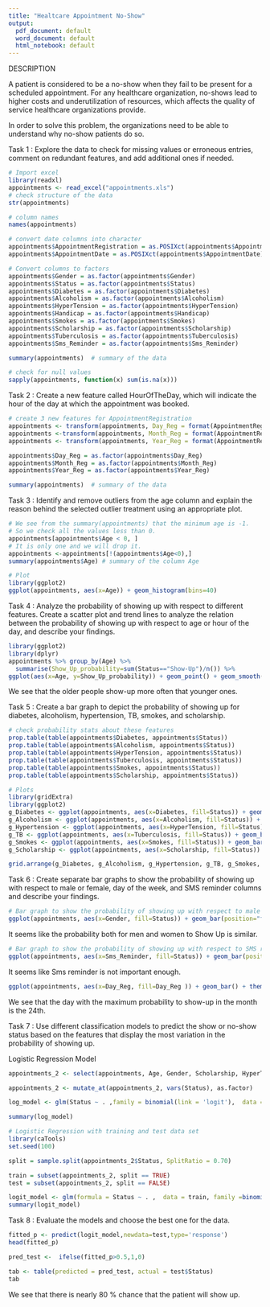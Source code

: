 ```yaml
---
title: "Healtcare Appointment No-Show"
output:
  pdf_document: default
  word_document: default
  html_notebook: default
---
```


DESCRIPTION

A patient is considered to be a no-show when they fail to be present for a scheduled appointment. For any healthcare organization, no-shows lead to higher costs and underutilization of resources, which affects the quality of service healthcare organizations provide.

In order to solve this problem, the organizations need to be able to understand why no-show patients do so.


Task 1 : Explore the data to check for missing values or erroneous entries, comment on redundant features, and add additional ones if needed.

```r
# Import excel
library(readxl)
appointments <- read_excel("appointments.xls")
# check structure of the data
str(appointments)
```

```r
# column names
names(appointments)
```



```r
# convert date columns into character
appointments$AppointmentRegistration = as.POSIXct(appointments$AppointmentRegistration)
appointments$AppointmentDate = as.POSIXct(appointments$AppointmentDate)

# Convert columns to factors
appointments$Gender = as.factor(appointments$Gender)
appointments$Status = as.factor(appointments$Status)
appointments$Diabetes = as.factor(appointments$Diabetes)
appointments$Alcoholism = as.factor(appointments$Alcoholism)
appointments$HyperTension = as.factor(appointments$HyperTension)
appointments$Handicap = as.factor(appointments$Handicap)
appointments$Smokes = as.factor(appointments$Smokes)
appointments$Scholarship = as.factor(appointments$Scholarship)
appointments$Tuberculosis = as.factor(appointments$Tuberculosis)
appointments$Sms_Reminder = as.factor(appointments$Sms_Reminder)

summary(appointments)  # summary of the data
```

```r
# check for null values
sapply(appointments, function(x) sum(is.na(x)))
```

Task 2 : Create a new feature called HourOfTheDay, which will indicate the hour of the day at which the appointment was booked.

```r
# create 3 new features for AppointmentRegistration
appointments <- transform(appointments, Day_Reg = format(AppointmentRegistration, "%d"))
appointments <-transform(appointments, Month_Reg = format(AppointmentRegistration, "%m"))
appointments <- transform(appointments, Year_Reg = format(AppointmentRegistration, "%Y"))

appointments$Day_Reg = as.factor(appointments$Day_Reg)
appointments$Month_Reg = as.factor(appointments$Month_Reg)
appointments$Year_Reg = as.factor(appointments$Year_Reg)

summary(appointments)  # summary of the data
```

Task 3 : Identify and remove outliers from the age column and explain the reason behind the selected outlier treatment using an appropriate plot.

```r
# We see from the summary(appointments) that the minimum age is -1.
# So we check all the values less than 0.
appointments[appointments$Age < 0, ]
# It is only one and we will drop it.
appointments <-appointments[!(appointments$Age<0),]
summary(appointments$Age) # summary of the column Age
```


```r
# Plot
library(ggplot2)
ggplot(appointments, aes(x=Age)) + geom_histogram(bins=40)
```

Task 4 : Analyze the probability of showing up with respect to different features. Create a scatter plot and trend lines to analyze the relation between the probability of showing up with respect to age or hour of the day, and describe your findings.

```r
library(ggplot2)
library(dplyr)
appointments %>% group_by(Age) %>% 
  summarise(Show_Up_probability=sum(Status=="Show-Up")/n()) %>% 
ggplot(aes(x=Age, y=Show_Up_probability)) + geom_point() + geom_smooth(se=F)
```

We see that the older people show-up more often that younger ones.

Task 5 : Create a bar graph to depict the probability of showing up for diabetes, alcoholism, hypertension, TB, smokes, and scholarship.

```r
# check probability stats about these features
prop.table(table(appointments$Diabetes, appointments$Status))  
prop.table(table(appointments$Alcoholism, appointments$Status))
prop.table(table(appointments$HyperTension, appointments$Status))
prop.table(table(appointments$Tuberculosis, appointments$Status))
prop.table(table(appointments$Smokes, appointments$Status))
prop.table(table(appointments$Scholarship, appointments$Status))
```

```r
# Plots
library(gridExtra)
library(ggplot2)
g_Diabetes <- ggplot(appointments, aes(x=Diabetes, fill=Status)) + geom_bar(position="fill")
g_Alcoholism <- ggplot(appointments, aes(x=Alcoholism, fill=Status)) + geom_bar(position="fill")
g_Hypertension <- ggplot(appointments, aes(x=HyperTension, fill=Status)) + geom_bar(position="fill")
g_TB <- ggplot(appointments, aes(x=Tuberculosis, fill=Status)) + geom_bar(position="fill")
g_Smokes <- ggplot(appointments, aes(x=Smokes, fill=Status)) + geom_bar(position="fill")
g_Scholarship <- ggplot(appointments, aes(x=Scholarship, fill=Status)) + geom_bar(position="fill")

grid.arrange(g_Diabetes, g_Alcoholism, g_Hypertension, g_TB, g_Smokes,  g_Scholarship, ncol=2, top='Bar graphs for features')
```

Task 6 : Create separate bar graphs to show the probability of showing up with respect to male or female, day of the week, and SMS reminder columns and describe your findings.

```r
# Bar graph to show the probability of showing up with respect to male or female
ggplot(appointments, aes(x=Gender, fill=Status)) + geom_bar(position="fill")
```

It seems like the probability both for men and women to Show Up is similar.



```r
# Bar graph to show the probability of showing up with respect to SMS reminder
ggplot(appointments, aes(x=Sms_Reminder, fill=Status)) + geom_bar(position="fill")
```

It seems like Sms reminder is not important enough.


```r
ggplot(appointments, aes(x=Day_Reg, fill=Day_Reg )) + geom_bar() + theme(axis.text.x = element_text(angle = 45, hjust = 1))
```

We see that the day with the  maximum probability to show-up in the month is the 24th.


Task 7 : Use different classification models to predict the show or no-show status based on the features that display the most variation in the probability of showing up.

Logistic Regression Model

```r
appointments_2 <- select(appointments, Age, Gender, Scholarship, HyperTension, Diabetes, Alcoholism, Handicap,Sms_Reminder, Status)
```

```r
appointments_2 <- mutate_at(appointments_2, vars(Status), as.factor)
```

```r
log_model <- glm(Status ~ . ,family = binomial(link = 'logit'),  data = appointments_2 )
```

```r
summary(log_model)
```

```r
# Logistic Regression with training and test data set
library(caTools)
set.seed(100)

split = sample.split(appointments_2$Status, SplitRatio = 0.70)

train = subset(appointments_2, split == TRUE)
test = subset(appointments_2, split == FALSE)
```

```r
logit_model <- glm(formula = Status ~ . ,  data = train, family =binomial(link = 'logit') )
summary(logit_model)
```

Task 8 : Evaluate the models and choose the best one for the data.

```r
fitted_p <- predict(logit_model,newdata=test,type='response')
head(fitted_p)
```

```r
pred_test <-  ifelse(fitted_p>0.5,1,0)
```

```r
tab <- table(predicted = pred_test, actual = test$Status)
tab
```

We see that there is nearly 80 % chance that the patient will show up.